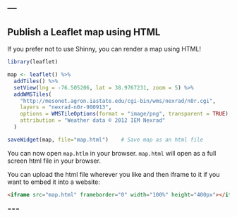 ---
---

## Publish a Leaflet map using HTML

If you prefer not to use Shinny, you can render a map using HTML!

~~~r
library(leaflet)

map <- leaflet() %>%
  addTiles() %>%
  setView(lng = -76.505206, lat = 38.9767231, zoom = 5) %>%
  addWMSTiles(
    "http://mesonet.agron.iastate.edu/cgi-bin/wms/nexrad/n0r.cgi",
    layers = "nexrad-n0r-900913", 
    options = WMSTileOptions(format = "image/png", transparent = TRUE),
    attribution = "Weather data © 2012 IEM Nexrad"
  )

saveWidget(map, file="map.html")    # Save map as an html file
~~~

You can now open `map.htlm` in your browser. `map.html` will open as a full screen html file in your browser. 

You can upload the html file wherever you like and then iframe to it if you want to embed it into a website:
```html
<iframe src="map.html" frameborder="0" width="100%" height="400px"></iframe>
```

===
